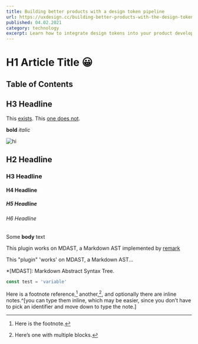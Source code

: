 ```yaml
---
title: Building better products with a design token pipeline
url: https://uxdesign.cc/building-better-products-with-the-design-token-pipeline-faa86aa068e8
published: 04.02.2021
category: technology
excerpt: Learn how to integrate design tokens into your product development process to improve consistency, maintainability and reduce errors or missed design updates.
---
```


# H1 Article Title 😀

## Table of Contents

## H3 Headline

This [exists](#h2-headline).
This [one does not](#does-not).

**bold**
_italic_

![hi](there.png)

## H2 Headline

### H3 Headline

#### H4 Headline

##### H5 Headline

###### H6 Headline

Some **body** text

This plugin works on MDAST, a Markdown AST
implemented by [remark](https://github.com/remarkjs/remark)

This "plugin" 'works' on MDAST, a Markdown AST...

\*[MDAST]: Markdown Abstract Syntax Tree.

```js
const test = 'variable'
```

Here is a footnote reference,[^1]
another,[^longnote],
and optionally there are inline
notes.^[you can type them inline, which may be easier, since you don’t
have to pick an identifier and move down to type the note.]

[^1]: Here is the footnote.
[^longnote]: Here’s one with multiple blocks.
